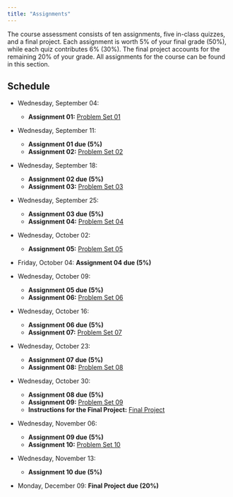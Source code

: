 ```yaml
---
title: "Assignments"
---
```


The course assessment consists of ten assignments, five in-class quizzes, and a final project. Each assignment is worth 5% of your final grade (50%), while each quiz contributes 6% (30%). The final project accounts for the remaining 20% of your grade. All assignments for the course can be found in this section.

## Schedule

- Wednesday, September 04: 
  - **Assignment 01:** [Problem Set 01](https://github.com/danilofreire/qtm151/blob/main/assignments/01-assignment.ipynb)

- Wednesday, September 11: 
  - **Assignment 01 due (5%)**
  - **Assignment 02:** [Problem Set 02](https://github.com/danilofreire/qtm151/blob/main/assignments/02-assignment.ipynb)

- Wednesday, September 18: 
  - **Assignment 02 due (5%)**
  - **Assignment 03:** [Problem Set 03](https://github.com/danilofreire/qtm151/blob/main/assignments/03-assignment.ipynb)

- Wednesday, September 25: 
  - **Assignment 03 due (5%)**
  - **Assignment 04:** [Problem Set 04](https://github.com/danilofreire/qtm151/blob/main/assignments/04-assignment.ipynb)

- Wednesday, October 02: 
  - **Assignment 05:** [Problem Set 05](https://github.com/danilofreire/qtm151/blob/main/assignments/05-assignment.ipynb)

- Friday, October 04: **Assignment 04 due (5%)**

- Wednesday, October 09: 
  - **Assignment 05 due (5%)**
  - **Assignment 06:** [Problem Set 06](https://github.com/danilofreire/qtm151/tree/main/assignments/06-assignment)

- Wednesday, October 16: 
  - **Assignment 06 due (5%)**
  - **Assignment 07:** [Problem Set 07](https://github.com/danilofreire/qtm151/tree/main/assignments/07-assignment)

- Wednesday, October 23: 
  - **Assignment 07 due (5%)**
  - **Assignment 08:** [Problem Set 08](https://github.com/danilofreire/qtm151/blob/main/assignments/08-assignment.ipynb)

- Wednesday, October 30: 
  - **Assignment 08 due (5%)**
  - **Assignment 09:** [Problem Set 09](https://github.com/danilofreire/qtm151/blob/main/assignments/09-assignment.sql)
  - **Instructions for the Final Project:** [Final Project](https://github.com/danilofreire/qtm151/blob/main/final-project)

- Wednesday, November 06: 
  - **Assignment 09 due (5%)**
  - **Assignment 10:** [Problem Set 10](https://github.com/danilofreire/qtm151/tree/main/assignments/10-assignment)

- Wednesday, November 13: 
  - **Assignment 10 due (5%)**

- Monday, December 09: **Final Project due (20%)**
